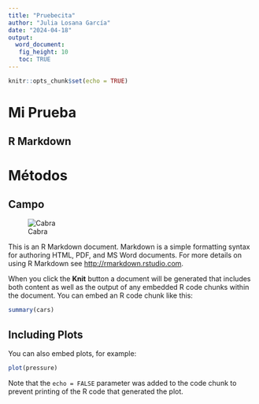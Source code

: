 ```yaml
---
title: "Pruebecita"
author: "Julia Losana García"
date: "2024-04-18"
output: 
  word_document:
   fig_height: 10
   toc: TRUE 
---
```


```r
knitr::opts_chunk$set(echo = TRUE)
```

# Mi Prueba 

## R Markdown

# Métodos

## Campo

![Cabra](cabra_499_orig.jpg)

This is an R Markdown document. Markdown is a simple formatting syntax for authoring HTML, PDF, and MS Word documents. For more details on using R Markdown see <http://rmarkdown.rstudio.com>.

When you click the **Knit** button a document will be generated that includes both content as well as the output of any embedded R code chunks within the document. You can embed an R code chunk like this:

```r
summary(cars)
```

## Including Plots

You can also embed plots, for example:

```r
plot(pressure)
```

Note that the `echo = FALSE` parameter was added to the code chunk to prevent printing of the R code that generated the plot.
